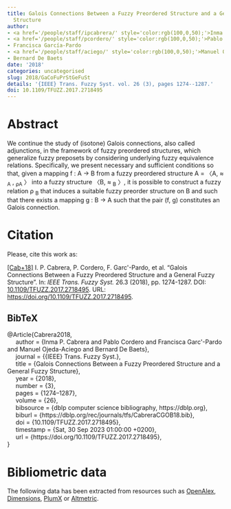 ```yaml
---
title: Galois Connections Between a Fuzzy Preordered Structure and a General Fuzzy
  Structure
author:
- <a href='/people/staff/ipcabrera/' style='color:rgb(100,0,50);'>Inma P. Cabrera</a>
- <a href='/people/staff/pcordero/' style='color:rgb(100,0,50);'>Pablo Cordero</a>
- Francisca García-Pardo
- <a href='/people/staff/aciego/' style='color:rgb(100,0,50);'>Manuel Ojeda-Aciego</a>
- Bernard De Baets
date: '2018'
categories: uncategorised
slug: 2018/GaCoFuPrStGeFuSt
details: '{IEEE} Trans. Fuzzy Syst. vol. 26 (3), pages 1274--1287.'
doi: 10.1109/TFUZZ.2017.2718495
---
```




# Abstract


We continue the study of (isotone) Galois connections, also called adjunctions, in the framework of fuzzy preordered structures, which generalize fuzzy preposets by considering underlying fuzzy equivalence relations. Specifically, we present necessary and sufficient conditions so that, given a mapping f : A → B from a fuzzy preordered structure A = 〈A, ≈ <sub xmlns:mml="http://www.w3.org/1998/Math/MathML" xmlns:xlink="http://www.w3.org/1999/xlink">A</sub> , <sub xmlns:mml="http://www.w3.org/1998/Math/MathML" xmlns:xlink="http://www.w3.org/1999/xlink">ρA</sub> 〉 into a fuzzy structure 〈B, ≈ <sub xmlns:mml="http://www.w3.org/1998/Math/MathML" xmlns:xlink="http://www.w3.org/1999/xlink">B</sub> 〉, it is possible to construct a fuzzy relation ρ <sub xmlns:mml="http://www.w3.org/1998/Math/MathML" xmlns:xlink="http://www.w3.org/1999/xlink">B</sub> that induces a suitable fuzzy preorder structure on B and such that there exists a mapping g : B → A such that the pair (f, g) constitutes an Galois connection.








# Citation
Please, cite this work as:


<a name=bib-Cabrera2018></a>[[Cab+18]](#cite-Cabrera2018) I. P. Cabrera, P. Cordero, F. Garc\'\ia-Pardo, et al. “Galois Connections Between a Fuzzy Preordered Structure and a General Fuzzy Structure”. In: _IEEE Trans. Fuzzy Syst._ 26.3 (2018), pp. 1274-1287. DOI: [10.1109/TFUZZ.2017.2718495](https://doi.org/10.1109%2FTFUZZ.2017.2718495). URL: [https://doi.org/10.1109/TFUZZ.2017.2718495](https://doi.org/10.1109/TFUZZ.2017.2718495).

::: {.callout-note appearance="minimal" collapse=true}

## BibTeX

@Article{Cabrera2018,<br>&nbsp;&nbsp;&nbsp;&nbsp;  author = {Inma P. Cabrera and Pablo Cordero and Francisca Garc\'\ia-Pardo and Manuel Ojeda-Aciego and Bernard De Baets},<br>&nbsp;&nbsp;&nbsp;&nbsp;  journal = {{IEEE} Trans. Fuzzy Syst.},<br>&nbsp;&nbsp;&nbsp;&nbsp;  title = {Galois Connections Between a Fuzzy Preordered Structure and a General Fuzzy Structure},<br>&nbsp;&nbsp;&nbsp;&nbsp;  year = {2018},<br>&nbsp;&nbsp;&nbsp;&nbsp;  number = {3},<br>&nbsp;&nbsp;&nbsp;&nbsp;  pages = {1274--1287},<br>&nbsp;&nbsp;&nbsp;&nbsp;  volume = {26},<br>&nbsp;&nbsp;&nbsp;&nbsp;  bibsource = {dblp computer science bibliography, https://dblp.org},<br>&nbsp;&nbsp;&nbsp;&nbsp;  biburl = {https://dblp.org/rec/journals/tfs/CabreraCGOB18.bib},<br>&nbsp;&nbsp;&nbsp;&nbsp;  doi = {10.1109/TFUZZ.2017.2718495},<br>&nbsp;&nbsp;&nbsp;&nbsp;  timestamp = {Sat, 30 Sep 2023 01:00:00 +0200},<br>&nbsp;&nbsp;&nbsp;&nbsp;  url = {https://doi.org/10.1109/TFUZZ.2017.2718495},<br>}

:::



# Bibliometric data


The following data has been extracted from resources such as [OpenAlex](https://openalex.org/), [Dimensions](https://app.dimensions.ai/), [PlumX](https://www.elsevier.com/insights/metrics/plumx) or [Altmetric](https://www.altmetric.com/).

<div style="display: flex; justify-content: center; align-items: center; height: 100%;">
<span class="__dimensions_badge_embed__" data-doi="10.1109/TFUZZ.2017.2718495" data-legend="always"></span></div><script async src="https://badge.dimensions.ai/badge.js" charset="utf-8"></script>

<div style="display: flex; justify-content: center; align-items: center; height: 100%;">
<a href="https://plu.mx/plum/a/?doi=10.1109/TFUZZ.2017.2718495" class="plumx-details" data-site="plum" data-hide-when-empty="true">Galois Connections Between a Fuzzy Preordered Structure and a General Fuzzy Structure</a></div>

<div style="display: flex; justify-content: center; align-items: center; height: 100%;">
<script type="text/javascript" src="https://d1bxh8uas1mnw7.cloudfront.net/assets/embed.js"></script><div data-badge-type="medium-donut" class="altmetric-embed" data-badge-details="right" data-doi="10.1109/TFUZZ.2017.2718495"></div></div>


## Cites

The following graph plots the number of cites received by this work from its publication, on a yearly basis.

```r
#| echo: false
#| results: asis
#| warning: false
#| message: false
source(here::here('scripts', 'manage_publications.R'))
df <- readRDS('citation_history.rds')
plot_citation_history(df)
```



## Papers citing this work

The following is a non-exhaustive list of papers that cite this work:


<a name=bib-Antoni_2022></a>[[1]](#cite-Antoni_2022) Ľ. Antoni, P. Eliaš, S. Krajči, et al. “Heterogeneous formal context and its decomposition by heterogeneous fuzzy subsets”. In: _Fuzzy Sets and Systems_ 451 (Dec. 2022), p. 361–384. ISSN: 0165-0114. DOI: [10.1016/j.fss.2022.05.015](https://doi.org/10.1016%2Fj.fss.2022.05.015). URL: [http://dx.doi.org/10.1016/j.fss.2022.05.015](http://dx.doi.org/10.1016/j.fss.2022.05.015).

<a name=bib-Cabrera_2019></a>[[2]](#cite-Cabrera_2019) I. P. Cabrera, P. Cordero, E. Muñoz-Velasco, et al. “A Relational Extension of Galois Connections”. In: _Formal Concept Analysis_. Springer International Publishing, 2019, p. 290–303. ISBN: 9783030214623. DOI: [10.1007/978-3-030-21462-3_19](https://doi.org/10.1007%2F978-3-030-21462-3_19). URL: [http://dx.doi.org/10.1007/978-3-030-21462-3_19](http://dx.doi.org/10.1007/978-3-030-21462-3_19).

<a name=bib-Cabrera_20202></a>[[3]](#cite-Cabrera_20202) I. P. Cabrera, P. Cordero, E. Muñoz-Velasco, et al. “Galois Connections Between Unbalanced Structures in a Fuzzy Framework”. In: _Information Processing and Management of Uncertainty in Knowledge-Based Systems_. Springer International Publishing, 2020, p. 736–747. ISBN: 9783030501532. DOI: [10.1007/978-3-030-50153-2_54](https://doi.org/10.1007%2F978-3-030-50153-2_54). URL: [http://dx.doi.org/10.1007/978-3-030-50153-2_54](http://dx.doi.org/10.1007/978-3-030-50153-2_54).

<a name=bib-Cabrera_20191></a>[[4]](#cite-Cabrera_20191) I. P. Cabrera, P. Cordero, E. Muñoz-Velasco, et al. “Relational Connections Between Preordered Sets”. In: _Applied Physics, System Science and Computers III_. Springer International Publishing, 2019, p. 163–169. ISBN: 9783030215071. DOI: [10.1007/978-3-030-21507-1_24](https://doi.org/10.1007%2F978-3-030-21507-1_24). URL: [http://dx.doi.org/10.1007/978-3-030-21507-1_24](http://dx.doi.org/10.1007/978-3-030-21507-1_24).

<a name=bib-Cabrera_2022></a>[[5]](#cite-Cabrera_2022) I. P. Cabrera, P. Cordero, E. Muñoz-Velasco, et al. “On the Definition of Fuzzy Relational Galois Connections Between Fuzzy Transitive Digraphs”. In: _Information Processing and Management of Uncertainty in Knowledge-Based Systems_. Springer International Publishing, 2022, p. 100–106. ISBN: 9783031089718. DOI: [10.1007/978-3-031-08971-8_9](https://doi.org/10.1007%2F978-3-031-08971-8_9). URL: [http://dx.doi.org/10.1007/978-3-031-08971-8_9](http://dx.doi.org/10.1007/978-3-031-08971-8_9).

<a name=bib-Cabrera_20201></a>[[6]](#cite-Cabrera_20201) I. P. Cabrera, P. Cordero, E. Muñoz-Velasco, et al. “Relational Galois connections between transitive digraphs: Characterization and construction”. In: _Information Sciences_ 519 (May. 2020), p. 439–450. ISSN: 0020-0255. DOI: [10.1016/j.ins.2020.01.034](https://doi.org/10.1016%2Fj.ins.2020.01.034). URL: [http://dx.doi.org/10.1016/j.ins.2020.01.034](http://dx.doi.org/10.1016/j.ins.2020.01.034).

<a name=bib-Cabrera_2020></a>[[7]](#cite-Cabrera_2020) I. P. Cabrera, P. Cordero, E. Muñoz‐Velasco, et al. “Relational Galois connections between transitive fuzzy digraphs”. In: _Mathematical Methods in the Applied Sciences_ 43.9 (Feb. 2020), p. 5673–5680. ISSN: 1099-1476. DOI: [10.1002/mma.6302](https://doi.org/10.1002%2Fmma.6302). URL: [http://dx.doi.org/10.1002/mma.6302](http://dx.doi.org/10.1002/mma.6302).

<a name=bib-Cabrera_2023></a>[[8]](#cite-Cabrera_2023) I. Cabrera, P. Cordero, E. Muñoz-Velasco, et al. “Fuzzy relational Galois connections between fuzzy transitive digraphs”. In: _Fuzzy Sets and Systems_ 463 (Jul. 2023), p. 108456. ISSN: 0165-0114. DOI: [10.1016/j.fss.2022.12.012](https://doi.org/10.1016%2Fj.fss.2022.12.012). URL: [http://dx.doi.org/10.1016/j.fss.2022.12.012](http://dx.doi.org/10.1016/j.fss.2022.12.012).

<a name=bib-Cabrera_2017></a>[[9]](#cite-Cabrera_2017) I. Cabrera, P. Cordero, and M. Ojeda-Aciego. “Galois connections in computational intelligence: A short survey”. In: _2017 IEEE Symposium Series on Computational Intelligence (SSCI)_. IEEE, Nov. 2017, p. 1–7. DOI: [10.1109/ssci.2017.8285310](https://doi.org/10.1109%2Fssci.2017.8285310). URL: [http://dx.doi.org/10.1109/ssci.2017.8285310](http://dx.doi.org/10.1109/ssci.2017.8285310).

<a name=bib-Cornejo_2021></a>[[10]](#cite-Cornejo_2021) M. E. Cornejo, J. Medina, and E. Ramírez-Poussa. “Implication operators generating pairs of weak negations and their algebraic structure”. In: _Fuzzy Sets and Systems_ 405 (Feb. 2021), p. 18–39. ISSN: 0165-0114. DOI: [10.1016/j.fss.2020.01.008](https://doi.org/10.1016%2Fj.fss.2020.01.008). URL: [http://dx.doi.org/10.1016/j.fss.2020.01.008](http://dx.doi.org/10.1016/j.fss.2020.01.008).

<a name=bib-Demirci_20231></a>[[11]](#cite-Demirci_20231) M. Demirci. “A characterization of categorical many-valued partial orderings by categorical topologies and an application to comma categories”. In: _Fuzzy Sets and Systems_ 469 (Oct. 2023), p. 108629. ISSN: 0165-0114. DOI: [10.1016/j.fss.2023.108629](https://doi.org/10.1016%2Fj.fss.2023.108629). URL: [http://dx.doi.org/10.1016/j.fss.2023.108629](http://dx.doi.org/10.1016/j.fss.2023.108629).

<a name=bib-Demirci_2023></a>[[12]](#cite-Demirci_2023) M. Demirci. “Many-valued partial orders in a closed monoidal category”. In: _Fuzzy Sets and Systems_ 468 (Sep. 2023), p. 108591. ISSN: 0165-0114. DOI: [10.1016/j.fss.2023.108591](https://doi.org/10.1016%2Fj.fss.2023.108591). URL: [http://dx.doi.org/10.1016/j.fss.2023.108591](http://dx.doi.org/10.1016/j.fss.2023.108591).

<a name=bib-Farhadinia_2021></a>[[13]](#cite-Farhadinia_2021) B. Farhadinia and F. Chiclana. “Extended Fuzzy Sets and Their Applications”. In: _Mathematics_ 9.7 (Apr. 2021), p. 770. ISSN: 2227-7390. DOI: [10.3390/math9070770](https://doi.org/10.3390%2Fmath9070770). URL: [http://dx.doi.org/10.3390/math9070770](http://dx.doi.org/10.3390/math9070770).

<a name=bib-Garc_a_Pardo_2023></a>[[14]](#cite-Garc_a_Pardo_2023) F. García-Pardo and E. Bárcena-Martín. “Fuzzy Logic Approach in the Social Sciences”. In: _Encyclopedia of Quality of Life and Well-Being Research_. Springer International Publishing, 2023, p. 2629–2634. ISBN: 9783031172991. DOI: [10.1007/978-3-031-17299-1_104666](https://doi.org/10.1007%2F978-3-031-17299-1_104666). URL: [http://dx.doi.org/10.1007/978-3-031-17299-1_104666](http://dx.doi.org/10.1007/978-3-031-17299-1_104666).

<a name=bib-Horv_th_2020></a>[[15]](#cite-Horv_th_2020) E. K. Horváth, S. Radeleczki, B. Šešelja, et al. “Cuts of poset-valued functions in the framework of residuated maps”. In: _Fuzzy Sets and Systems_ 397 (Oct. 2020), p. 28–40. ISSN: 0165-0114. DOI: [10.1016/j.fss.2020.01.003](https://doi.org/10.1016%2Fj.fss.2020.01.003). URL: [http://dx.doi.org/10.1016/j.fss.2020.01.003](http://dx.doi.org/10.1016/j.fss.2020.01.003).

<a name=bib-Madrid_2020></a>[[16]](#cite-Madrid_2020) N. Madrid and M. Ojeda-Aciego. “On Contradiction and Inclusion Using Functional Degrees”. In: _International Journal of Computational Intelligence Systems_ 13.1 (2020), p. 464. ISSN: 1875-6883. DOI: [10.2991/ijcis.d.200409.001](https://doi.org/10.2991%2Fijcis.d.200409.001). URL: [http://dx.doi.org/10.2991/ijcis.d.200409.001](http://dx.doi.org/10.2991/ijcis.d.200409.001).

<a name=bib-Madrid_2023></a>[[17]](#cite-Madrid_2023) N. Madrid and M. Ojeda-Aciego. “The f-index of inclusion as optimal adjoint pair for fuzzy modus ponens”. In: _Fuzzy Sets and Systems_ 466 (Aug. 2023), p. 108474. ISSN: 0165-0114. DOI: [10.1016/j.fss.2023.01.009](https://doi.org/10.1016%2Fj.fss.2023.01.009). URL: [http://dx.doi.org/10.1016/j.fss.2023.01.009](http://dx.doi.org/10.1016/j.fss.2023.01.009).

<a name=bib-Ojeda_Hern_ndez_20222></a>[[18]](#cite-Ojeda_Hern_ndez_20222) M. Ojeda-Hernández, I. P. Cabrera, and P. Cordero. “Quasi-closed elements in fuzzy posets”. In: _Journal of Computational and Applied Mathematics_ 404 (Apr. 2022), p. 113390. ISSN: 0377-0427. DOI: [10.1016/j.cam.2021.113390](https://doi.org/10.1016%2Fj.cam.2021.113390). URL: [http://dx.doi.org/10.1016/j.cam.2021.113390](http://dx.doi.org/10.1016/j.cam.2021.113390).

<a name=bib-Ojeda_Hernandez_2021></a>[[19]](#cite-Ojeda_Hernandez_2021) M. Ojeda-Hernandez, I. P. Cabrera, P. Cordero, et al. “On (fuzzy) closure systems in complete fuzzy lattices”. In: _2021 IEEE International Conference on Fuzzy Systems (FUZZ-IEEE)_. IEEE, Jul. 2021, p. 1–6. DOI: [10.1109/fuzz45933.2021.9494404](https://doi.org/10.1109%2Ffuzz45933.2021.9494404). URL: [http://dx.doi.org/10.1109/fuzz45933.2021.9494404](http://dx.doi.org/10.1109/fuzz45933.2021.9494404).

<a name=bib-Ojeda_Hern_ndez_2021></a>[[20]](#cite-Ojeda_Hern_ndez_2021) M. Ojeda-Hernández, I. P. Cabrera, P. Cordero, et al. “Closure Systems as a Fuzzy Extension of Meet-subsemilattices”. In: _Joint Proceedings of the 19th World Congress of the International Fuzzy Systems Association (IFSA), the 12th Conference of the European Society for Fuzzy Logic and Technology (EUSFLAT), and the 11th International Summer School on Aggregation Operators (AGOP)_. ifsa-eusflat-agop-21. Atlantis Press, 2021. DOI: [10.2991/asum.k.210827.006](https://doi.org/10.2991%2Fasum.k.210827.006). URL: [http://dx.doi.org/10.2991/asum.k.210827.006](http://dx.doi.org/10.2991/asum.k.210827.006).

<a name=bib-Ojeda_Hern_ndez_2022></a>[[21]](#cite-Ojeda_Hern_ndez_2022) M. Ojeda-Hernández, I. P. Cabrera, P. Cordero, et al. “Fuzzy closure systems: Motivation, definition and properties”. In: _International Journal of Approximate Reasoning_ 148 (Sep. 2022), p. 151–161. ISSN: 0888-613X. DOI: [10.1016/j.ijar.2022.06.004](https://doi.org/10.1016%2Fj.ijar.2022.06.004). URL: [http://dx.doi.org/10.1016/j.ijar.2022.06.004](http://dx.doi.org/10.1016/j.ijar.2022.06.004).

<a name=bib-Ojeda_Hern_ndez_20221></a>[[22]](#cite-Ojeda_Hern_ndez_20221) M. Ojeda-Hernández, I. P. Cabrera, P. Cordero, et al. “Relational Extension of Closure Structures”. In: _Information Processing and Management of Uncertainty in Knowledge-Based Systems_. Springer International Publishing, 2022, p. 77–86. ISBN: 9783031089718. DOI: [10.1007/978-3-031-08971-8_7](https://doi.org/10.1007%2F978-3-031-08971-8_7). URL: [http://dx.doi.org/10.1007/978-3-031-08971-8_7](http://dx.doi.org/10.1007/978-3-031-08971-8_7).

<a name=bib-_e_elja_2022></a>[[23]](#cite-_e_elja_2022) B. Šešelja and A. Tepavčević. “Congruences on Lattices and Lattice-Valued Functions”. In: _Computational Intelligence and Mathematics for Tackling Complex Problems 2_. Springer International Publishing, 2022, p. 219–228. ISBN: 9783030888176. DOI: [10.1007/978-3-030-88817-6_25](https://doi.org/10.1007%2F978-3-030-88817-6_25). URL: [http://dx.doi.org/10.1007/978-3-030-88817-6_25](http://dx.doi.org/10.1007/978-3-030-88817-6_25).

<a name=bib-_e_elja_2020></a>[[24]](#cite-_e_elja_2020) B. Šešelja and A. Tepavčević. “Kernels of Residuated Maps as Complete Congruences in Lattices”. In: _International Journal of Computational Intelligence Systems_ 13.1 (2020), p. 966. ISSN: 1875-6883. DOI: [10.2991/ijcis.d.200714.001](https://doi.org/10.2991%2Fijcis.d.200714.001). URL: [http://dx.doi.org/10.2991/ijcis.d.200714.001](http://dx.doi.org/10.2991/ijcis.d.200714.001).

